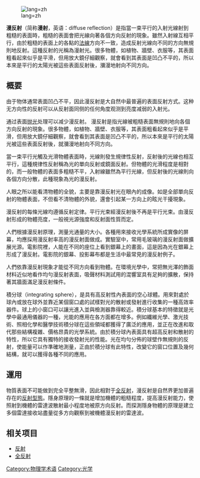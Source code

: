 {{noteTA
|G1=Physics
}}
{{unreferenced|time=2011-01-23T06:03:33+00:00}}
[[File:Diffuse_reflection.svg|lang=zh]]

'''漫反射'''（简称'''漫射'''，英语：diffuse reflection）是指當一束平行的入射光線射到粗糙的表面時，粗糙的表面會把光線向著各個方向反射的現象。雖然入射線互相平行，由於粗糙的表面上的各點的[[法線|法線]]方向不一致，造成反射光線向不同的方向無規則地反射。這種反射的光稱為漫射光。很多物體，如植物、牆壁、衣服等，其表面粗看起來似乎是平滑，但用放大鏡仔細觀察，就會看到其表面是凹凸不平的，所以本來是平行的太陽光被這些表面反射後，瀰漫地射向不同方向。

==概要==
由于物体通常表面凹凸不平，因此漫反射是大自然中最普遍的表面反射方式。这种无方向性的反射可以从反射面同侧的任何角度观测到亮度减弱的入射光。

通过表面[[抛光|抛光]]处理可以减少漫反射。
漫反射是指光線被粗糙表面無規則地向各個方向反射的現象。很多物體，如植物、牆壁、衣服等，其表面粗看起來似乎是平滑，但用放大鏡仔細觀察，就會看到其表面是凹凸不平的，所以本來是平行的太陽光被這些表面反射後，就瀰漫地射向不同方向。

當一束平行光觸及光滑物體表面時，光線則發生規律性反射，反射後的光線也相互平行，這種規律性反射稱為光的單向反射或鏡面反射。但物體的光滑程度是相對的，而一般物體的表面多粗糙不平，入射線雖然為平行光線，但反射後的光線則向各個方向分散，此種現象為光的漫反射。

人眼之所以能看清物體的全貌，主要是靠漫反射光在眼內的成像。如是全部單向反射的物體表面，不但看不清物體的外貌，還會引起某一方向上的眩光干擾現象。

漫反射的每條光線均遵循反射定律。平行光束經漫反射後不再是平行光束。由漫反射形成的物體亮度，一般視光源強度和反射面性質而定。

人們根據漫反射原理，測量光通量的大小。各種用來接收光學系統所成實像的屏幕，均應採用漫反射率高的漫反射面做成。實驗室中，常用毛玻璃的漫反射面做擴展光源。電影院裡，人能在不同的座位上看到銀幕上的畫面，這是因為光在銀幕上形成了漫反射。電影院的銀幕、投影幕布都是生活中最常見的漫反射例子。

人們依靠漫反射現象才能從不同方向看到物體。在環境光學中，常把無光澤的飾面材料近似地看作均勻漫反射表面，吸聲材料測試用的混響室具有足夠的擴散，保持著其牆面滿足漫反射條件。

積分球（integrating sphere），是具有高反射性內表面的空心球體。用來對處於球內或放在球外並靠近某個窗口處的試樣對光的散射或發射進行收集的一種高效率器件。球上的小窗口可以讓光進入並與檢測器靠得較近。積分球基本的特徵就是光學中最通用儀器的一種，光能的應用在各方面都在增多。例如纖維光學、激光技術、照相化學和醫學技術積分球在這些領域都獲得了廣泛的應用，並正在改進和取代那些結構複雜、價格昂貴的光學系統。由於積分球內表面具有超高反射和散射的特性，所以它具有獨特的接收發射光的性能。光在均勻分佈的球壁作無規則的反射，使能量可以作準確地測量，正由於積分球有此特性，改變它的窗口位置及幾何結構，就可以獲得各種不同的應用。

==運用==
物質表面不可能做到完全平整無滑，因此相對于[[全反射|全反射]]，漫反射是自然界更加普遍存在的[[反射型態|反射型態]]。隱身原理的一條就是增加機體的粗糙程度，提高漫反射能力，使照射到機體的雷達波散射最小程度地被原方向反射。而探測隱身物體的原理是建立多個雷達接收站盡量從多方向觀察到被機體漫反射的雷達波。

==相关项目==
*[[反射|反射]]
*[[全反射|全反射]]

[[Category:物理学术语|Category:物理学术语]]
[[Category:光学|Category:光学]]